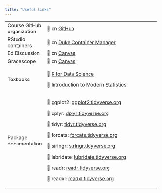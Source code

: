 ```yaml
---
title: "Useful links"
---
```


+----------------------------+-----------------------------------------------------------------------------+------------+
| Course GitHub organization | 🔗 on [GitHub](https://github.com/sta199-su25)                              |            |
+----------------------------+-----------------------------------------------------------------------------+------------+
| RStudio containers         | 🔗 on [Duke Container Manager](https://cmgr.oit.duke.edu/containers)        |            |
+----------------------------+-----------------------------------------------------------------------------+------------+
| Ed Discussion              | 🔗 on [Canvas](https://edstem.org/us/courses/78649/discussion)              |            |
+----------------------------+-----------------------------------------------------------------------------+------------+
| Gradescope                 | 🔗 on [Canvas](https://www.gradescope.com/courses/1034787)                  |            |
+----------------------------+-----------------------------------------------------------------------------+------------+
| Texbooks                   | 🔗 [R for Data Science](https://r4ds.hadley.nz/)                            |            |
|                            |                                                                             |            |
|                            | 🔗 [Introduction to Modern Statistics](https://openintro-ims2.netlify.app/) |            |
+----------------------------+-----------------------------------------------------------------------------+------------+
| Package documentation      | 🔗 ggplot2: [ggplot2.tidyverse.org](https://ggplot2.tidyverse.org/)         |            |
|                            |                                                                             |            |
|                            | 🔗 dplyr: [dplyr.tidyverse.org](https://dplyr.tidyverse.org/)               |            |
|                            |                                                                             |            |
|                            | 🔗 tidyr: [tidyr.tidyverse.org](https://tidyr.tidyverse.org/)               |            |
|                            |                                                                             |            |
|                            | 🔗 forcats: [forcats.tidyverse.org](https://forcats.tidyverse.org/)         |            |
|                            |                                                                             |            |
|                            | 🔗 stringr: [stringr.tidyverse.org](https://stringr.tidyverse.org/)         |            |
|                            |                                                                             |            |
|                            | 🔗 lubridate: [lubridate.tidyverse.org](https://lubridate.tidyverse.org/)   |            |
|                            |                                                                             |            |
|                            | 🔗 readr: [readr.tidyverse.org](https://readr.tidyverse.org/)               |            |
|                            |                                                                             |            |
|                            | 🔗 readxl: [readxl.tidyverse.org](https://readxl.tidyverse.org/)            |            |
+----------------------------+-----------------------------------------------------------------------------+------------+
